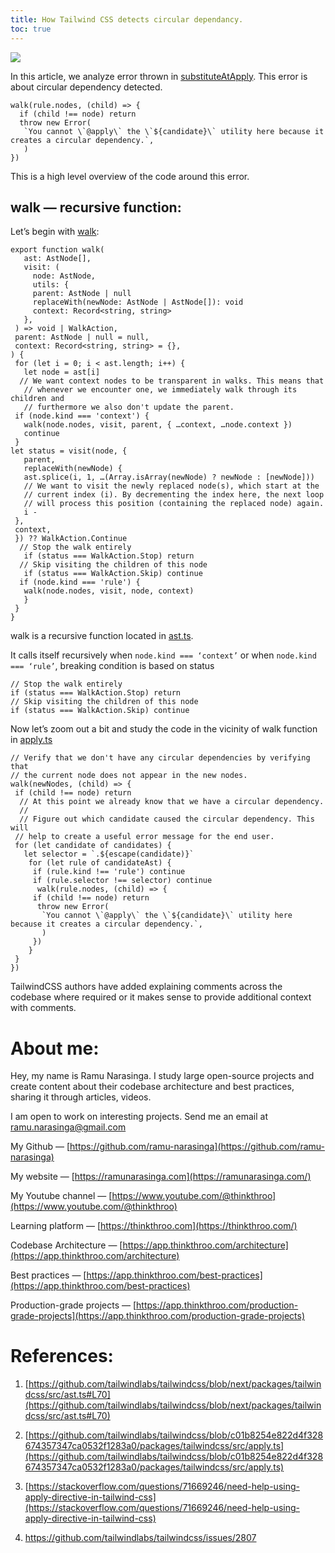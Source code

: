 ```yaml
---
title: How Tailwind CSS detects circular dependancy.
toc: true
---
```


![](https://miro.medium.com/v2/resize:fit:875/1*VThlmyxd0bN028srx1jlVg.png)

In this article, we analyze error thrown in [substituteAtApply](https://github.com/tailwindlabs/tailwindcss/blob/c01b8254e822d4f328674357347ca0532f1283a0/packages/tailwindcss/src/apply.ts). This error is about circular dependency detected.

```plaintext
walk(rule.nodes, (child) => {
  if (child !== node) return
  throw new Error(
   `You cannot \`@apply\` the \`${candidate}\` utility here because it creates a circular dependency.`,
   )
})
```

This is a high level overview of the code around this error.

## **walk — recursive function:**

Let’s begin with [walk](https://github.com/tailwindlabs/tailwindcss/blob/next/packages/tailwindcss/src/ast.ts#L70):

```plaintext
export function walk(
   ast: AstNode[],
   visit: (
     node: AstNode,
     utils: {
     parent: AstNode | null
     replaceWith(newNode: AstNode | AstNode[]): void
     context: Record<string, string>
   },
 ) => void | WalkAction,
 parent: AstNode | null = null,
 context: Record<string, string> = {},
) {
 for (let i = 0; i < ast.length; i++) {
   let node = ast[i]
  // We want context nodes to be transparent in walks. This means that
   // whenever we encounter one, we immediately walk through its children and
   // furthermore we also don't update the parent.
 if (node.kind === 'context') {
   walk(node.nodes, visit, parent, { …context, …node.context })
   continue
 }
let status = visit(node, {
   parent,
   replaceWith(newNode) {
   ast.splice(i, 1, …(Array.isArray(newNode) ? newNode : [newNode]))
   // We want to visit the newly replaced node(s), which start at the
   // current index (i). By decrementing the index here, the next loop
   // will process this position (containing the replaced node) again.
   i - 
 },
 context,
 }) ?? WalkAction.Continue
  // Stop the walk entirely
   if (status === WalkAction.Stop) return
  // Skip visiting the children of this node
   if (status === WalkAction.Skip) continue
  if (node.kind === 'rule') {
   walk(node.nodes, visit, node, context)
   }
 }
}
```

walk is a recursive function located in [ast.ts](https://github.com/tailwindlabs/tailwindcss/blob/next/packages/tailwindcss/src/ast.ts#L70C1-L118C1).

It calls itself recursively when `node.kind === ‘context’` or when `node.kind === ‘rule’`, breaking condition is based on status

```plaintext
// Stop the walk entirely
if (status === WalkAction.Stop) return
// Skip visiting the children of this node
if (status === WalkAction.Skip) continue
```

Now let’s zoom out a bit and study the code in the vicinity of walk function in [apply.ts](https://github.com/tailwindlabs/tailwindcss/blob/c01b8254e822d4f328674357347ca0532f1283a0/packages/tailwindcss/src/apply.ts)

```plaintext
// Verify that we don't have any circular dependencies by verifying that
// the current node does not appear in the new nodes.
walk(newNodes, (child) => {
 if (child !== node) return
  // At this point we already know that we have a circular dependency.
  //
  // Figure out which candidate caused the circular dependency. This will
 // help to create a useful error message for the end user.
 for (let candidate of candidates) {
   let selector = `.${escape(candidate)}`
    for (let rule of candidateAst) {
     if (rule.kind !== 'rule') continue
     if (rule.selector !== selector) continue
      walk(rule.nodes, (child) => {
     if (child !== node) return
      throw new Error(
       `You cannot \`@apply\` the \`${candidate}\` utility here because it creates a circular dependency.`,
       )
     })
    }
 }
})
```

TailwindCSS authors have added explaining comments across the codebase where required or it makes sense to provide additional context  
with comments.

# **About me:**

Hey, my name is Ramu Narasinga. I study large open-source projects and create content about their codebase architecture and best practices, sharing it through articles, videos.

I am open to work on interesting projects. Send me an email at ramu.narasinga@gmail.com

My Github — [https://github.com/ramu-narasinga](https://github.com/ramu-narasinga)

My website — [https://ramunarasinga.com](https://ramunarasinga.com/)

My Youtube channel — [https://www.youtube.com/@thinkthroo](https://www.youtube.com/@thinkthroo)

Learning platform — [https://thinkthroo.com](https://thinkthroo.com/)

Codebase Architecture — [https://app.thinkthroo.com/architecture](https://app.thinkthroo.com/architecture)

Best practices — [https://app.thinkthroo.com/best-practices](https://app.thinkthroo.com/best-practices)

Production-grade projects — [https://app.thinkthroo.com/production-grade-projects](https://app.thinkthroo.com/production-grade-projects)

# **References:**

1. [https://github.com/tailwindlabs/tailwindcss/blob/next/packages/tailwindcss/src/ast.ts#L70](https://github.com/tailwindlabs/tailwindcss/blob/next/packages/tailwindcss/src/ast.ts#L70)
    
2. [https://github.com/tailwindlabs/tailwindcss/blob/c01b8254e822d4f328674357347ca0532f1283a0/packages/tailwindcss/src/apply.ts](https://github.com/tailwindlabs/tailwindcss/blob/c01b8254e822d4f328674357347ca0532f1283a0/packages/tailwindcss/src/apply.ts)
    
3. [https://stackoverflow.com/questions/71669246/need-help-using-apply-directive-in-tailwind-css](https://stackoverflow.com/questions/71669246/need-help-using-apply-directive-in-tailwind-css)
    
4. https://github.com/tailwindlabs/tailwindcss/issues/2807

